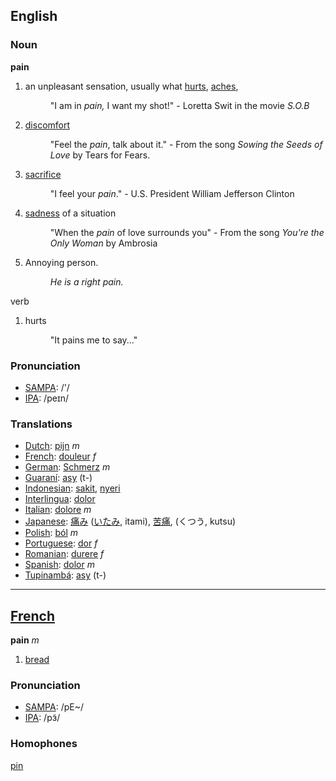 ==English==
=== Noun ===

'''pain'''

#an unpleasant sensation, usually what [[hurt]]s, [[aches]],
#:"I am in ''pain,'' I want my shot!" - Loretta Swit in the movie ''S.O.B''
#[[discomfort]]
#:"Feel the ''pain'', talk about it."  - From the song ''Sowing the Seeds of Love'' by Tears for Fears.
# [[sacrifice]] 
#:"I feel your ''pain''." - U.S. President William Jefferson Clinton
#[[sadness]] of a situation
#:"When the ''pain'' of love surrounds you" - From the song ''You're the Only Woman'' by Ambrosia
#Annoying person.
#:''He is a right pain.''

verb
#hurts
#:"It pains me to say..."

=== Pronunciation===
*[[w:SAMPA|SAMPA]]: /'/
*[[w:IPA|IPA]]: /peɪn/

=== Translations ===
* [[Dutch]]: [[pijn]] ''m''
* [[French]]: [[douleur]] ''f''
* [[German]]: [[Schmerz]] ''m''
*[[Guaraní]]: [[asy]] (t-)
* [[Indonesian]]: [[sakit]], [[nyeri]]
* [[Interlingua]]: [[dolor]] 
* [[Italian]]: [[dolore]] ''m''
* [[Japanese]]: [[痛み]] ([[いたみ]], itami), [[苦痛]], (くつう, kutsu)
* [[Polish]]: [[ból]] ''m''
* [[Portuguese]]: [[dor]] ''f''
* [[Romanian]]: [[durere]] ''f''
* [[Spanish]]: [[dolor]] ''m''
*[[Tupinambá]]: [[asy]] (t-)

----

==[[French]]==

'''pain''' ''m''

#[[bread]]

=== Pronunciation===
*[[w:SAMPA|SAMPA]]: /pE~/
*[[w:IPA|IPA]]: /pɜ̃/

=== Homophones ===

[[pin]]